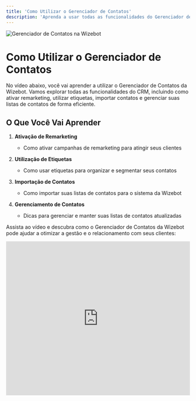 ```yaml
---
title: 'Como Utilizar o Gerenciador de Contatos'
description: 'Aprenda a usar todas as funcionalidades do Gerenciador de Contatos da Wizebot, desde remarketing até gestão de listas'
---
```


<Frame>
  <img src="/images/geral/capa08.jpg" alt="Gerenciador de Contatos na Wizebot" />
</Frame>

# Como Utilizar o Gerenciador de Contatos

No vídeo abaixo, você vai aprender a utilizar o Gerenciador de Contatos da Wizebot. Vamos explorar todas as funcionalidades do CRM, incluindo como ativar remarketing, utilizar etiquetas, importar contatos e gerenciar suas listas de contatos de forma eficiente.

## O Que Você Vai Aprender

1. **Ativação de Remarketing**
   - Como ativar campanhas de remarketing para atingir seus clientes

2. **Utilização de Etiquetas**
   - Como usar etiquetas para organizar e segmentar seus contatos

3. **Importação de Contatos**
   - Como importar suas listas de contatos para o sistema da Wizebot

4. **Gerenciamento de Contatos**
   - Dicas para gerenciar e manter suas listas de contatos atualizadas

Assista ao vídeo e descubra como o Gerenciador de Contatos da Wizebot pode ajudar a otimizar a gestão e o relacionamento com seus clientes:

<iframe
  width="100%"
  height="422"
  src="https://www.youtube.com/embed/CIRObT0aYjE"
  title="Como Utilizar o Gerenciador de Contatos da Wizebot"
  frameborder="0"
  allow="accelerometer; autoplay; clipboard-write; encrypted-media; gyroscope; picture-in-picture"
  allowfullscreen
></iframe>
